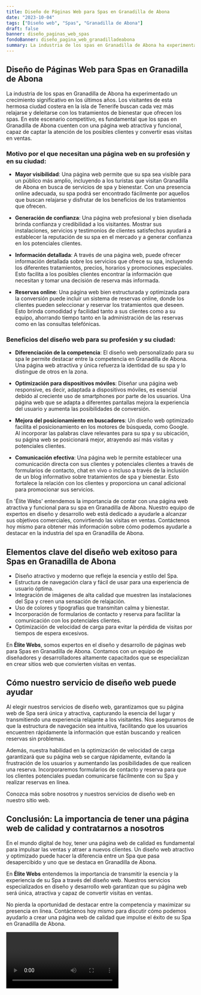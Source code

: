 ```yaml
---
title: Diseño de Páginas Web para Spas en Granadilla de Abona
date: "2023-10-04"
tags: ["Diseño web", "Spas", "Granadilla de Abona"]
draft: false
banner: diseño_paginas_web_spas
fondoBanner: diseño_pagina_web_granadilladeabona
summary: La industria de los spas en Granadilla de Abona ha experimentado un crecimiento significativo en los últimos años. Los visitantes de esta hermosa ciudad costera en la isla de Tenerife buscan cada vez más relajarse y deleitarse con los tratamientos de bienestar que ofrecen los spas. En este escenario competitivo, es fundamental que los spas en Granadilla de Abona cuenten con una página web atractiva y funcional, capaz de captar la atención de los posibles clientes y convertir esas visitas en ventas.
---
```



## **Diseño de Páginas Web para Spas en Granadilla de Abona**

La industria de los spas en Granadilla de Abona ha experimentado un crecimiento significativo en los últimos años. Los visitantes de esta hermosa ciudad costera en la isla de Tenerife buscan cada vez más relajarse y deleitarse con los tratamientos de bienestar que ofrecen los spas. En este escenario competitivo, es fundamental que los spas en Granadilla de Abona cuenten con una página web atractiva y funcional, capaz de captar la atención de los posibles clientes y convertir esas visitas en ventas.

### **Motivo por el que necesitan una página web en su profesión y en su ciudad:**

- **Mayor visibilidad**: Una página web permite que su spa sea visible para un público más amplio, incluyendo a los turistas que visitan Granadilla de Abona en busca de servicios de spa y bienestar. Con una presencia online adecuada, su spa podrá ser encontrado fácilmente por aquellos que buscan relajarse y disfrutar de los beneficios de los tratamientos que ofrecen.

- **Generación de confianza**: Una página web profesional y bien diseñada brinda confianza y credibilidad a los visitantes. Mostrar sus instalaciones, servicios y testimonios de clientes satisfechos ayudará a establecer la reputación de su spa en el mercado y a generar confianza en los potenciales clientes.

- **Información detallada**: A través de una página web, puede ofrecer información detallada sobre los servicios que ofrece su spa, incluyendo los diferentes tratamientos, precios, horarios y promociones especiales. Esto facilita a los posibles clientes encontrar la información que necesitan y tomar una decisión de reserva más informada.

- **Reservas online**: Una página web bien estructurada y optimizada para la conversión puede incluir un sistema de reservas online, donde los clientes pueden seleccionar y reservar los tratamientos que deseen. Esto brinda comodidad y facilidad tanto a sus clientes como a su equipo, ahorrando tiempo tanto en la administración de las reservas como en las consultas telefónicas.

### **Beneficios del diseño web para su profesión y su ciudad:**

- **Diferenciación de la competencia**: El diseño web personalizado para su spa le permite destacar entre la competencia en Granadilla de Abona. Una página web atractiva y única refuerza la identidad de su spa y lo distingue de otros en la zona.

- **Optimización para dispositivos móviles**: Diseñar una página web responsive, es decir, adaptada a dispositivos móviles, es esencial debido al creciente uso de smartphones por parte de los usuarios. Una página web que se adapta a diferentes pantallas mejora la experiencia del usuario y aumenta las posibilidades de conversión.

- **Mejora del posicionamiento en buscadores**: Un diseño web optimizado facilita el posicionamiento en los motores de búsqueda, como Google. Al incorporar las palabras clave relevantes para su spa y su ubicación, su página web se posicionará mejor, atrayendo así más visitas y potenciales clientes.

- **Comunicación efectiva**: Una página web le permite establecer una comunicación directa con sus clientes y potenciales clientes a través de formularios de contacto, chat en vivo o incluso a través de la inclusión de un blog informativo sobre tratamientos de spa y bienestar. Esto fortalece la relación con los clientes y proporciona un canal adicional para promocionar sus servicios.

En 'Élite Webs' entendemos la importancia de contar con una página web atractiva y funcional para su spa en Granadilla de Abona. Nuestro equipo de expertos en diseño y desarrollo web está dedicado a ayudarle a alcanzar sus objetivos comerciales, convirtiendo las visitas en ventas. Contáctenos hoy mismo para obtener más información sobre cómo podemos ayudarle a destacar en la industria del spa en Granadilla de Abona.

<GifSeo />

<Cta />

## Elementos clave del diseño web exitoso para Spas en Granadilla de Abona

- Diseño atractivo y moderno que refleje la esencia y estilo del Spa.
- Estructura de navegación clara y fácil de usar para una experiencia de usuario óptima.
- Integración de imágenes de alta calidad que muestren las instalaciones del Spa y creen una sensación de relajación.
- Uso de colores y tipografías que transmitan calma y bienestar.
- Incorporación de formularios de contacto y reserva para facilitar la comunicación con los potenciales clientes.
- Optimización de velocidad de carga para evitar la pérdida de visitas por tiempos de espera excesivos.

En **Élite Webs**, somos expertos en el diseño y desarrollo de páginas web para Spas en Granadilla de Abona. Contamos con un equipo de diseñadores y desarrolladores altamente capacitados que se especializan en crear sitios web que convierten visitas en ventas.

## Cómo nuestro servicio de diseño web puede ayudar

Al elegir nuestros servicios de diseño web, garantizamos que su página web de Spa será única y atractiva, capturando la esencia del lugar y transmitiendo una experiencia relajante a los visitantes. Nos aseguramos de que la estructura de navegación sea intuitiva, facilitando que los usuarios encuentren rápidamente la información que están buscando y realicen reservas sin problemas.

Además, nuestra habilidad en la optimización de velocidad de carga garantizará que su página web se cargue rápidamente, evitando la frustración de los usuarios y aumentando las posibilidades de que realicen una reserva. Incorporaremos formularios de contacto y reserva para que los clientes potenciales puedan comunicarse fácilmente con su Spa y realizar reservas en línea.

Conozca más sobre nosotros y nuestros servicios de diseño web en nuestro sitio web.

## Conclusión: La importancia de tener una página web de calidad y contratarnos a nosotros

En el mundo digital de hoy, tener una página web de calidad es fundamental para impulsar las ventas y atraer a nuevos clientes. Un diseño web atractivo y optimizado puede hacer la diferencia entre un Spa que pasa desapercibido y uno que se destaca en Granadilla de Abona.

En **Élite Webs** entendemos la importancia de transmitir la esencia y la experiencia de su Spa a través del diseño web. Nuestros servicios especializados en diseño y desarrollo web garantizan que su página web será única, atractiva y capaz de convertir visitas en ventas.

No pierda la oportunidad de destacar entre la competencia y maximizar su presencia en línea. Contáctenos hoy mismo para discutir cómo podemos ayudarlo a crear una página web de calidad que impulse el éxito de su Spa en Granadilla de Abona.

<Video />

<CtaBot job="Spas" city="Granadilla de Abona" />

<Gmaps query="Granadilla de Abona+españa+maps" />
